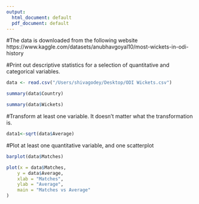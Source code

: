 ```yaml
---
output:
  html_document: default
  pdf_document: default
---
```

#The data is downloaded from the following website
https://www.kaggle.com/datasets/anubhavgoyal10/most-wickets-in-odi-history

#Print out descriptive statistics for a selection of quantitative and categorical variables.

```r
data <- read.csv("/Users/shivagodey/Desktop/ODI Wickets.csv")

summary(data$Country)
```
```r
summary(data$Wickets)

```
#Transform at least one variable. It doesn't matter what the transformation is.

```r

data1<-sqrt(data$Average)

```

#Plot at least one quantitative variable, and one scatterplot

```r
barplot(data$Matches)
```

```r
plot(x = data$Matches,
	y = data$Average,
	xlab = "Matches",
	ylab = "Average",
	main = "Matches vs Average"
)
```























